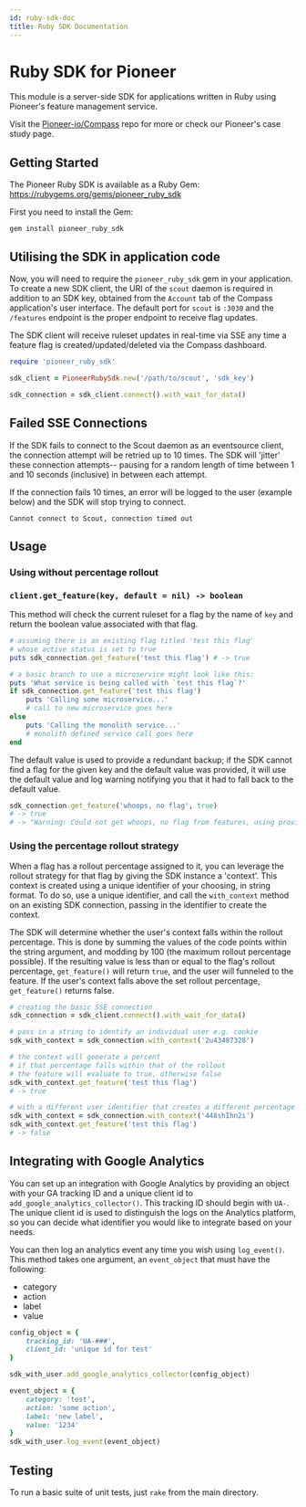 ```yaml
---
id: ruby-sdk-doc
title: Ruby SDK Documentation
---
```


# Ruby SDK for Pioneer

This module is a server-side SDK for applications written in Ruby using Pioneer's feature management service.

Visit the [Pioneer-io/Compass](https://github.com/pioneer-io/compass) repo for more or check our Pioneer's case study page.

## Getting Started
The Pioneer Ruby SDK is available as a Ruby Gem: https://rubygems.org/gems/pioneer_ruby_sdk

First you need to install the Gem:
```
gem install pioneer_ruby_sdk
```

## Utilising the SDK in application code
Now, you will need to require the `pioneer_ruby_sdk` gem in your application.
To create a new SDK client, the URI of the `scout` daemon is required in addition to an SDK key, obtained from the `Account` tab of the Compass application's user interface. The default port for `scout` is `:3030` and the `/features` endpoint is the proper endpoint to receive flag updates.

The SDK client will receive ruleset updates in real-time via SSE any time a feature flag is created/updated/deleted via the Compass dashboard.
```Ruby
require 'pioneer_ruby_sdk'

sdk_client = PioneerRubySdk.new('/path/to/scout', 'sdk_key')

sdk_connection = sdk_client.connect().with_wait_for_data()
```

## Failed SSE Connections
If the SDK fails to connect to the Scout daemon as an eventsource client, the connection attempt will be retried up to 10 times. The SDK will 'jitter' these connection attempts-- pausing for a random length of time between 1 and 10 seconds (inclusive) in between each attempt.

If the connection fails 10 times, an error will be logged to the user (example below) and the SDK will stop trying to connect.

```text 
Cannot connect to Scout, connection timed out
```
## Usage
### Using without percentage rollout
### `client.get_feature(key, default = nil) -> boolean`
This method will check the current ruleset for a flag by the name of `key` and return the boolean value associated with that flag. 
```Ruby
# assuming there is an existing flag titled 'test this flag' 
# whose active status is set to true
puts sdk_connection.get_feature('test this flag') # -> true

# a basic branch to use a microservice might look like this:
puts 'What service is being called with `test this flag`?'
if sdk_connection.get_feature('test this flag')
	puts 'Calling some microservice...'
	# call to new microservice goes here
else
	puts 'Calling the monolith service...'
	# monolith defined service call goes here
end
```
The default value is used to provide a redundant backup; if the SDK cannot find a flag for the given key and the default value was provided, it will use the default value and log warning notifying you that it had to fall back to the default value.
```Ruby
sdk_connection.get_feature('whoops, no flag', true) 
# -> true
# -> "Warning: Could not get whoops, no flag from features, using provided default value!"
```
### Using the percentage rollout strategy
When a flag has a rollout percentage assigned to it, you can leverage the rollout strategy for that flag by giving the SDK instance a 'context'. This context is created using a unique identifier of your choosing, in string format.
To do so, use a unique identifier, and call the `with_context` method on an existing SDK connection, passing in the identifier to create the context.

The SDK will determine whether the user's context falls within the rollout percentage. This is done by summing the values of the code points within the string argument, and modding by 100 (the maximum rollout percentage possible). If the resulting value is less than or equal to the flag's rollout percentage, `get_feature()` will return `true`, and the user will funneled to the feature. If the user's context falls above the set rollout percentage, `get_feature()` returns false.
```Ruby
# creating the basic SSE connection
sdk_connection = sdk_client.connect().with_wait_for_data()

# pass in a string to identify an individual user e.g. cookie
sdk_with_context = sdk_connection.with_context('2u43487328')

# the context will generate a percent
# if that percentage falls within that of the rollout
# the feature will evaluate to true, otherwise false
sdk_with_context.get_feature('test this flag')
# -> true

# with a different user identifier that creates a different percentage
sdk_with_context = sdk_connection.with_context('448shIhn2i')
sdk_with_context.get_feature('test this flag')
# -> false
```

## Integrating with Google Analytics

You can set up an integration with Google Analytics by providing an object with your GA tracking ID and a unique client id to `add_google_analytics_collector()`. This tracking ID should begin with `UA-`. The unique client id is used to distinguish the logs on the Analytics platform, so you can decide what identifier you would like to integrate based on your needs.

You can then log an analytics event any time you wish using `log_event()`. This method takes one argument, an `event_object` that must have the following:
- category
- action
- label
- value

```Ruby
config_object = {
	tracking_id: 'UA-###',
	client_id: 'unique id for test'
}

sdk_with_user.add_google_analytics_collector(config_object)

event_object = {
	category: 'test',
	action: 'some action',
	label: 'new label',
	value: '1234'
}
sdk_with_user.log_event(event_object)
```

## Testing 
To run a basic suite of unit tests, just `rake` from the main directory.